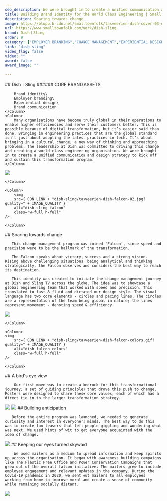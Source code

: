 ```yaml
---
seo_description: We were brought in to create a unified communication and design strategy to kick off and sustain this transformation program.
title: Building Brand Identity for the World Class Engineering | Small Town Folk — Small Town Folk
description: Soaring towards change
image: https://blupp.b-cdn.net/smalltownfolk/tasveerien-dish-cover-03-desktop.jpg?quality=80
url: https://www.smalltownfolk.com/work/dish-sling
brand: Dish〡Sling
order: 9
category: ["EMPLOYER BRANDING","CHANGE MANAGEMENT","EXPERIENTIAL DESIGN"]
link: "dish-sling"
video_flag: false
video: ""
award: false
award_image: ""

---
```


<Column2>
    <Column>
        ## Dish〡Sling
        ###### CORE BRAND ASSETS

        Brand identity\
        Employer branding\
        Experiential design\
        Brand communication
    </Column>
    <Column>
        Many organisations have become truly global in their operations to enable higher efficiencies and serve their customers better. This is possible because of digital transformation, but it’s easier said than done. Bringing in engineering practices that are the global standard isn’t just about adopting the latest practices in tech. It’s about bringing in a cultural change, a new way of thinking and approaching problems. The leadership at Dish was committed to driving this change and creating a world class engineering organisation. We were brought in to create a unified communication and design strategy to kick off and sustain this transformation program.
    </Column>
</Column2>

<Column2>
    <Column>
        <img
        src={ CDN_LINK + "dish-sling/tasveerien-dish-falcon-01.jpg?quality=" + IMAGE_QUALITY }
        alt="dish falcon"
        class="w-full h-full"
    />
   
    </Column>

    <Column>
        <img
        src={ CDN_LINK + "dish-sling/tasveerien-dish-falcon-02.jpg?quality=" + IMAGE_QUALITY }
        alt="dish sling falcon"
        class="w-full h-full"
    />
   
    </Column>
</Column2>

<Column>
        ## Soaring towards change

       This change management program was coined 'Falcon', since speed and precision were to be the hallmark of the transformation.

       The Falcon speaks about victory, success and a strong vision. Rising above challenging situations, being analytical and thinking strategically, the Falcon observes and considers the best way to reach its destination.

       This identity was created to initiate the change management journey at Dish and Sling TV across the globe. The idea was to showcase a global engineering team that worked with speed and precision. This translated to fast & fluid and dictated our design style. The visual language has two core elements - circles and pacing lines. The circles are a representation of the team being global in nature; the lines represent movement - denoting speed & efficiency.

</Column>

<Column2>
    <Column>
    <img
        src={ CDN_LINK + "dish-sling/tasveerien-dish-falcon-typo.jpg?quality=" + IMAGE_QUALITY }
        alt="dish falcon typo"
        class="w-full h-full"
    />
   
    </Column>

    <Column>
    <img
        src={ CDN_LINK + "dish-sling/tasveerien-dish-falcon-colors.gif?quality=" + IMAGE_QUALITY }
        alt="dish falcon colors"
        class="w-full h-full"
    />
   
    </Column>
</Column2>

<Column>
        ## A bird's eye view

        Our first move was to create a bedrock for this transformational journey; a set of guiding principles that drove this push to change. Posters were designed to share these core values, each of which had a direct tie in to the larger transformation strategy.
</Column>

<Column>
    <img
        src={ CDN_LINK + "dish-sling/tasveerien-dish-falcon-posters-01.jpg?quality=" + IMAGE_QUALITY }
        alt="falcon posters"
        class="w-full h-full"
    />
   
</Column>

<Column>
    <img
        src={ CDN_LINK + "dish-sling/tasveerien-dish-falcon-posters-02.jpg?quality=" + IMAGE_QUALITY }
        alt="dish sling falcon posters"
        class="w-full h-full"
    />
   
</Column>

<Column>
        ## Building anticipation

       Before the entire program was launched, we needed to generate curiosity and interest in everyone's minds. The best way to do this was to create fun teasers that left people giggling and wondering what was next. We used hints of wit to get everyone acquainted with the idea of change.
</Column>

<Column>
    <img
        src={ CDN_LINK + "dish-sling/tasveerien-dish-falcon-comics-04.jpg?quality=" + IMAGE_QUALITY }
        alt="falcon comic"
        class="w-full h-full"
    /> 
</Column>

<Column>
        ## Keeping our eyes turned skyward

        We used mailers as a medium to spread information and keep spirits up across the organisation. It began with awareness building campaigns like The Plastic Free Office and Power Conservation Campaigns that grew out of the overall falcon initiative. The mailers grew to include employee engagement and relevant updates in the company. During the Covid-19 pandemic in 2020, we sent out mailers to all employees working from home to improve moral and create a sense of community while remaining socially distant.
</Column>

<Column>
    <img
        src={ CDN_LINK + "dish-sling/tasveerien-website-falcon-wins-desktop-03.jpg?quality=" + IMAGE_QUALITY }
        alt="flacon spirit"
        class="w-full h-full"
    />
</Column>
